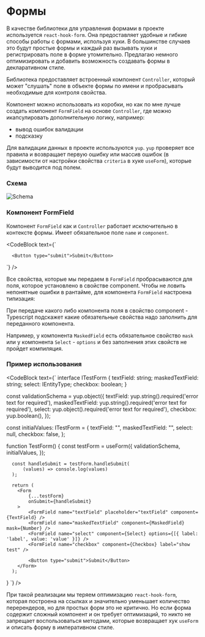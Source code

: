 
<Meta title='Documentation/Forms' />

# Формы

В качестве библиотеки для управления формами в проекте используется `react-hook-form`.
Она предоставляет удобные и гибкие способы работы с формами, используя хуки. В большинстве
случаев это будут простые формы и каждый раз вызывать хуки и регистрировать поле в форме утомительно.
Предлагаю немного оптимизировать и добавить возможность создавать формы в декларативном стиле.

Библиотека предоставляет встроенный компонент `Controller`, который может "слушать" поле в объекте 
формы по имени и пробрасывать необходимые для контроля свойства.

Компонент можно использовать из коробки, но как по мне лучше создать компонент `FormField` на основе `Controller`,
где можно икапсулировать дополнительную логику, например:

 - вывод ошибок валидации
 - подсказку

Для валидации данных в проекте используются `yup`. `yup` проверяет все правила и возвращает первую ошибку или массив
ошибок (в зависимости от настройки свойства `criteria` в хуке `useForm`), которые будут выводится под полем.

### Схема

![Schema](images/docs/forms.png)

### Компонент FormField

Компонент `FormField` как и `Controller` работает исключительно в контексте формы. Имеет обязательное поле `name` и `component`.

<CodeBlock text={`
  <Form>
      <FormField name="text-field" component={TextField} />
      <FormField name="masked-field" component={MaskedField} mask={Number} />
      <FormField name="select" component={Select} options={[{ label: 'label', value: 'value' }]} />
      <FormField name="checkbox" component={Checkbox} />

      <Button type="submit">Submit</Button>
  </Form>
`} />

Все свойства, которые мы передаем в `FormField` пробрасываются для поля, которое установлено в свойстве component.
Чтобы не ловить непонятные ошибки в рантайме, для компонента `FormField` настроена типизация:

При передаче какого либо компонента поля в свойство component - Typescript подскажет какие обязательные свойства надо заполнить
для переданного компонента.

Например, у компонента `MaskedField` есть обязательное свойство `mask` или у компонента `Select` - `options` и без заполнения 
этих свойств не пройдет компиляция.

### Пример использования

<CodeBlock text={`
  interface ITestForm {
      textField: string;
      maskedTextField: string;
      select: IEntityType;
      checkbox: boolean;
  }

  const validationSchema = yup.object({
      textField: yup.string().required('error text for required'),
      maskedTextField: yup.string().required('error text for required'),
      select: yup.object().required('error text for required'),
      checkbox: yup.boolean(),
  });

  const initialValues: ITestForm = {
      textField: "",
      maskedTextField: "",
      select: null,
      checkbox: false,
  };

  function TestForm() {
      const testForm = useForm<ITestForm>({
          validationSchema,
          initialValues,
      });

      const handleSubmit = testForm.handleSubmit(
          (values) => console.log(values)
      );

      return (
        <Form 
            {...testForm}
            onSubmit={handleSubmit}
        >
            <FormField name="textField" placeholder="textField" component={TextField} />
            <FormField name="maskedTextField" component={MaskedField} mask={Number} />
            <FormField name="select" component={Select} options={[{ label: 'label', value: 'value' }]} />
            <FormField name="checkbox" component={Checkbox} label="show test" />

            <Button type="submit">Submit</Button>
        </Form>
      );
  }
`} />

При такой реализации мы теряем оптимизацию `react-hook-form`, которая построена на ссылках и значительно уменьшает количество
перерендеров, но для простых форм это не критично. Но если форма содержит сложный компонент и он требует оптимизаций, то никто
не запрещает воспользоваться методами, которые возвращает хук `useForm` и описать форму в императивном стиле.
